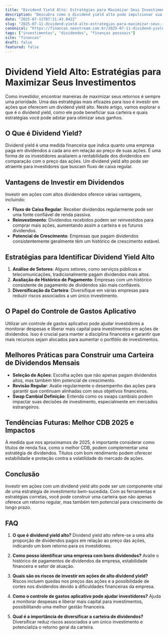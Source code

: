 ```yaml
---
title: "Dividend Yield Alto: Estratégias para Maximizar Seus Investimentos"
description: "Descubra como o dividend yield alto pode impulsionar sua carteira de investimentos. Aprenda estratégias e dicas para otimizar seus ganhos com ações que oferecem altos dividendos."
date: "2025-07-11T07:31:43.042Z"
slug: "2025-07-11-dividend-yield-alto-estrategias-para-maximizar-seus-investimentos"
canonical: "https://financas.neostream.com.br/2025-07-11-dividend-yield-alto-estrategias-para-maximizar-seus-investimentos"
tags: ["investimentos", "dividendos", "finanças pessoais"]
site: "financas"
draft: false
featured: false
---
```


# Dividend Yield Alto: Estratégias para Maximizar Seus Investimentos

Como investidor, encontrar maneiras de maximizar seus retornos é sempre uma prioridade. Uma das estratégias mais eficazes para isso é investir em ações que oferecem um dividend yield alto. Neste artigo, vamos explorar o que é o dividend yield, como ele pode beneficiar sua carteira e quais estratégias você pode adotar para otimizar seus ganhos.

## O Que é Dividend Yield?

Dividend yield é uma medida financeira que indica quanto uma empresa paga em dividendos a cada ano em relação ao preço de suas ações. É uma forma de os investidores avaliarem a rentabilidade dos dividendos em comparação com o preço das ações. Um dividend yield alto pode ser atraente para investidores que buscam fluxo de caixa regular.

## Vantagens de Investir em Dividendos

Investir em ações com altos dividendos oferece várias vantagens, incluindo:

- **Fluxo de Caixa Regular**: Receber dividendos regularmente pode ser uma fonte confiável de renda passiva.
- **Reinvestimento**: Dividendos recebidos podem ser reinvestidos para comprar mais ações, aumentando assim a carteira e os futuros dividendos.
- **Potencial de Crescimento**: Empresas que pagam dividendos consistentemente geralmente têm um histórico de crescimento estável.

## Estratégias para Identificar Dividend Yield Alto

1. **Análise de Setores**: Alguns setores, como serviços públicos e telecomunicações, tradicionalmente pagam dividendos mais altos.
2. **Avaliação de Histórico de Pagamento**: Empresas com um histórico consistente de pagamento de dividendos são mais confiáveis.
3. **Diversificação da Carteira**: Diversifique em várias empresas para reduzir riscos associados a um único investimento.

## O Papel do Controle de Gastos Aplicativo

Utilizar um controle de gastos aplicativo pode ajudar investidores a monitorar despesas e liberar mais capital para investimentos em ações de dividendos. Isso é crucial para manter a disciplina financeira e garantir que mais recursos sejam alocados para aumentar o portfólio de investimentos.

## Melhores Práticas para Construir uma Carteira de Dividendos Mensais

- **Seleção de Ações**: Escolha ações que não apenas pagam dividendos altos, mas também têm potencial de crescimento.
- **Revisão Regular**: Avalie regularmente o desempenho das ações para garantir que continuam alinhadas com seus objetivos financeiros.
- **Swap Cambial Definição**: Entenda como os swaps cambiais podem impactar suas decisões de investimento, especialmente em mercados estrangeiros.

## Tendências Futuras: Melhor CDB 2025 e Impactos

À medida que nos aproximamos de 2025, é importante considerar como títulos de renda fixa, como o melhor CDB, podem complementar uma estratégia de dividendos. Títulos com bom rendimento podem oferecer estabilidade e proteção contra a volatilidade do mercado de ações.

## Conclusão

Investir em ações com um dividend yield alto pode ser um componente vital de uma estratégia de investimento bem-sucedida. Com as ferramentas e estratégias corretas, você pode construir uma carteira que não apenas oferece um retorno regular, mas também tem potencial para crescimento de longo prazo.

## FAQ

1. **O que é dividend yield alto?**
   Dividend yield alto refere-se a uma alta proporção de dividendos pagos em relação ao preço das ações, indicando um bom retorno para os investidores.

2. **Como posso identificar uma empresa com bons dividendos?**
   Avalie o histórico de pagamentos de dividendos da empresa, estabilidade financeira e setor de atuação.

3. **Quais são os riscos de investir em ações de alto dividend yield?**
   Riscos incluem quedas nos preços das ações e a possibilidade de cortes nos dividendos devido a dificuldades financeiras da empresa.

4. **Como o controle de gastos aplicativo pode ajudar investidores?**
   Ajuda a monitorar despesas e liberar mais capital para investimentos, possibilitando uma melhor gestão financeira.

5. **Qual é a importância de diversificar a carteira de dividendos?**
   Diversificar reduz riscos associados a um único investimento e potencializa o retorno geral da carteira.